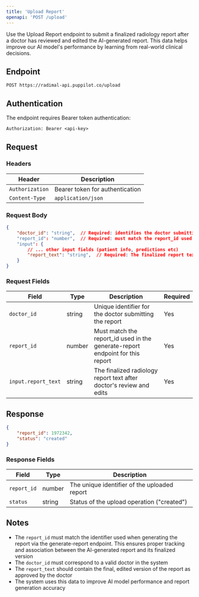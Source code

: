 ```yaml
---
title: 'Upload Report'
openapi: 'POST /upload'
---
```


Use the Upload Report endpoint to submit a finalized radiology report after a doctor has reviewed and edited the AI-generated report. This data helps improve our AI model's performance by learning from real-world clinical decisions.

## Endpoint

```http
POST https://radimal-api.puppilot.co/upload
```

## Authentication

The endpoint requires Bearer token authentication:

```http
Authorization: Bearer <api-key>
```

## Request

### Headers

| Header | Description |
|--------|-------------|
| `Authorization` | Bearer token for authentication |
| `Content-Type` | `application/json` |

### Request Body

```json
{
    "doctor_id": "string",  // Required: identifies the doctor submitting the report
    "report_id": "number",  // Required: must match the report_id used in generate-report endpoint
    "input": {
        // ... other input fields (patient info, predictions etc)
        "report_text": "string",  // Required: The finalized report text
    }
}
```

### Request Fields

| Field | Type | Description | Required |
|-------|------|-------------|----------|
| `doctor_id` | string | Unique identifier for the doctor submitting the report | Yes |
| `report_id` | number | Must match the report_id used in the generate-report endpoint for this report | Yes |
| `input.report_text` | string | The finalized radiology report text after doctor's review and edits | Yes |

## Response

```json
{
    "report_id": 1972342,
    "status": "created"
}
```

### Response Fields

| Field | Type | Description |
|-------|------|-------------|
| `report_id` | number | The unique identifier of the uploaded report |
| `status` | string | Status of the upload operation ("created") |

## Notes

- The `report_id` must match the identifier used when generating the report via the generate-report endpoint. This ensures proper tracking and association between the AI-generated report and its finalized version
- The `doctor_id` must correspond to a valid doctor in the system
- The `report_text` should contain the final, edited version of the report as approved by the doctor
- The system uses this data to improve AI model performance and report generation accuracy


